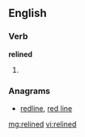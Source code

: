 ==English==

===Verb===
'''relined'''

# {{past of|[[reline]]}}

===Anagrams===
* [[redline#English|redline]], [[red line#English|red line]]

[[mg:relined]]
[[vi:relined]]